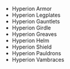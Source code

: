 - <WowHeadItem id="10384">Hyperion Armor</WowHeadItem>
- <WowHeadItem id="10389">Hyperion Legplates</WowHeadItem>
- <WowHeadItem id="10386">Hyperion Gauntlets</WowHeadItem>
- <WowHeadItem id="10387">Hyperion Girdle</WowHeadItem>
- <WowHeadItem id="10385">Hyperion Greaves</WowHeadItem>
- <WowHeadItem id="10388">Hyperion Helm</WowHeadItem>
- <WowHeadItem id="10367">Hyperion Shield</WowHeadItem>
- <WowHeadItem id="10390">Hyperion Pauldrons</WowHeadItem>
- <WowHeadItem id="10391">Hyperion Vambraces</WowHeadItem>